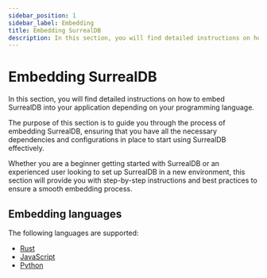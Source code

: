 ```yaml
---
sidebar_position: 1
sidebar_label: Embedding
title: Embedding SurrealDB
description: In this section, you will find detailed instructions on how to embed SurrealDB into your application depending on your programming language.
---
```


# Embedding SurrealDB

In this section, you will find detailed instructions on how to embed SurrealDB into your application depending on your programming language.

The purpose of this section is to guide you through the process of embedding SurrealDB, ensuring that you have all the necessary dependencies and configurations in place to start using SurrealDB effectively.

Whether you are a beginner getting started with SurrealDB or an experienced user looking to set up SurrealDB in a new environment, this section will provide you with step-by-step instructions and best practices to ensure a smooth embedding process.

## Embedding languages

The following languages are supported:

- [Rust](/docs/surrealdb/embedding/rust)
- [JavaScript](/docs/surrealdb/embedding/javascript)
- [Python](/docs/surrealdb/embedding/python)




